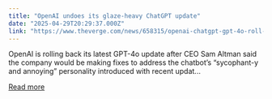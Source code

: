 ```yaml
---
title: "OpenAI undoes its glaze-heavy ChatGPT update"
date: "2025-04-29T20:29:37.000Z"
link: "https://www.theverge.com/news/658315/openai-chatgpt-gpt-4o-roll-back-glaze-update"
---
```


OpenAI is rolling back its latest GPT-4o update after CEO Sam Altman said the company would be making fixes to address the chatbot’s “sycophant-y and annoying” personality introduced with recent updat...

[Read more](https://www.theverge.com/news/658315/openai-chatgpt-gpt-4o-roll-back-glaze-update)
